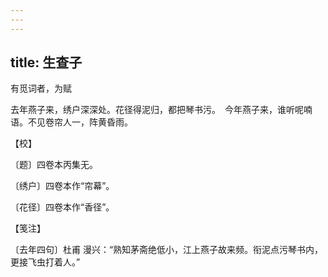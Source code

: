 ```yaml
---
---
---
```

title: 生查子
---



有觅词者，为赋





去年燕子来，绣户深深处。花径得泥归，都把琴书污。　今年燕子来，谁听呢喃语。不见卷帘人一，阵黄昏雨。





【校】


〔题〕四卷本丙集无。

〔绣户〕四卷本作“帘幕”。

〔花径〕四卷本作“香径”。





【笺注】


〔去年四句〕杜甫 漫兴：“熟知茅斋绝低小，江上燕子故来频。衔泥点污琴书内，更接飞虫打着人。”